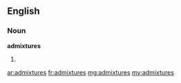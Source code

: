 ==English==

===Noun===
'''admixtures'''
# {{plural of|admixture}}

[[ar:admixtures]]
[[fr:admixtures]]
[[mg:admixtures]]
[[my:admixtures]]